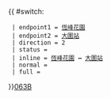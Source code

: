 {{ #switch: {{{format|}}}
  | endpoint1 = [[恆峰花園]]
  | endpoint2 = [[大圍站公共運輸交匯處|大圍站]]
  | direction = 2
  | status = 
  | inline = [[恆峰花園]] ↔ [[大圍站公共運輸交匯處|大圍站]]
  | normal =
  | full =
}}<noinclude>[[category:新界專線小巴路線模板|063B]]</noinclude>